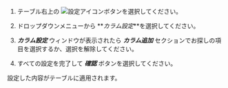 1. テーブル右上の ![設定アイコン](/img/ico-setting.svg)ボタンを選択してください。

2. ドロップダウンメニューから **_カラム設定_**を選択してください。

3. **_カラム設定_** ウィンドウが表示されたら **_カラム追加_** セクションでお探しの項目を選択するか、選択を解除してください。

4. すべての設定を完了して **_確認_** ボタンを選択してください。

設定した内容がテーブルに適用されます。
